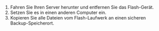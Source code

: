 1. Fahren Sie Ihren Server herunter und entfernen Sie das Flash-Gerät.
2. Setzen Sie es in einen anderen Computer ein.
3. Kopieren Sie alle Dateien vom Flash-Laufwerk an einen sicheren Backup-Speicherort.
